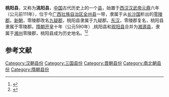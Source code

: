 '''桃阳县'''，又称为'''洮阳县'''，[[中国|中国]]古代历史上的一个[[县|县]]，始置于[[西汉|西汉]][[汉武帝|汉武帝]][[元鼎|元鼎]]六年（公元前111年），位于今[[广西壮族自治区|广西壮族自治区]][[全州县|全州县]]一带，隶属于从[[长沙国|长沙国]]析出的[[零陵郡|零陵郡]]。[[新朝|新朝]]，零陵郡改名[[九疑郡|九疑郡]]，桃阳县隶属于九疑郡。[[东汉|东汉]]，零陵郡复名，桃阳县隶属于零陵郡。[[隋朝|隋朝]][[开皇|开皇]]十年（公元590年）,桃阳县和[[观阳县|观阳县]]合并为[[湘源县|湘源县]]，隶属于[[湘州|湘州]]零陵郡，桃阳县成为历史地名。<ref>{{cite web |title=全州县历史沿革 | url=http://www.glqz.gov.cn/zjqz/qzxlsyg/201905/t20190525_1132327.html |website=全州县人民政府网站 |accessdate=2021-03-01}}</ref><ref>{{cite web |title=灌阳历史沿革 | url=http://www.guanyang.gov.cn/zoujinguanyang/gyls/lsyg/201904/t20190426_1124865.html |website=灌阳县人民政府网站 |accessdate=2021-03-01}}</ref>

==参考文献==
{{reflist}}
[[Category:汉朝县份|Category:汉朝县份]]
[[Category:三国县份|Category:三国县份]]
[[Category:晋朝县份|Category:晋朝县份]]
[[Category:南北朝县份|Category:南北朝县份]]
[[Category:隋朝县份|Category:隋朝县份]]